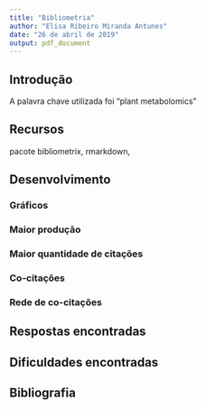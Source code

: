 ```yaml
---
title: "Bibliometria"
author: "Elisa Ribeiro Miranda Antunes"
date: "26 de abril de 2019"
output: pdf_document
---
```


## Introdução

A palavra chave utilizada foi "plant metabolomics"


## Recursos
pacote bibliometrix, rmarkdown,

## Desenvolvimento

### Gráficos
### Maior produção

### Maior quantidade de citações

### Co-citações

### Rede de co-citações



## Respostas encontradas


## Dificuldades encontradas



## Bibliografia

